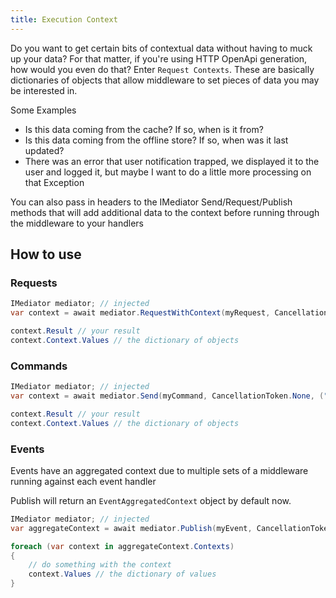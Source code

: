 ```yaml
---
title: Execution Context
---
```


Do you want to get certain bits of contextual data without having to muck up your data?  For that matter, if you're using HTTP OpenApi generation, how would
you even do that?  Enter `Request Contexts`.  These are basically dictionaries of objects that allow middleware to set pieces of data you may be interested in.

Some Examples

* Is this data coming from the cache?  If so, when is it from?  
* Is this data coming from the offline store?  If so, when was it last updated?
* There was an error that user notification trapped, we displayed it to the user and logged it, but maybe I want to do a little more processing on that Exception

You can also pass in headers to the IMediator Send/Request/Publish methods that will add additional data to the context before running through the middleware to your handlers

## How to use

### Requests

```csharp
IMediator mediator; // injected
var context = await mediator.RequestWithContext(myRequest, CancellationToken.None, ("AdditionalHeader", 13));

context.Result // your result
context.Context.Values // the dictionary of objects
```

### Commands

```csharp
IMediator mediator; // injected
var context = await mediator.Send(myCommand, CancellationToken.None, ("AdditionalHeader", 13));

context.Result // your result
context.Context.Values // the dictionary of objects
```

### Events

Events have an aggregated context due to multiple sets of a middleware running against each event handler

Publish will return an `EventAggregatedContext` object by default now.

```csharp
IMediator mediator; // injected
var aggregateContext = await mediator.Publish(myEvent, CancellationToken.None, ("AdditionalHeader", 13);

foreach (var context in aggregateContext.Contexts)
{
    // do something with the context
    context.Values // the dictionary of values
}
```